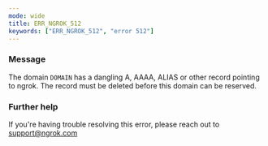 ```yaml
---
mode: wide
title: ERR_NGROK_512
keywords: ["ERR_NGROK_512", "error 512"]
---
```



### Message

The domain `DOMAIN` has a dangling A, AAAA, ALIAS or other record pointing to ngrok. The record must be deleted before this domain can be reserved.

<ErrorDetails />

### Further help

If you're having trouble resolving this error, please reach out to [support@ngrok.com](mailto:support@ngrok.com?subject=Help%20with%20ERR_NGROK_512)
